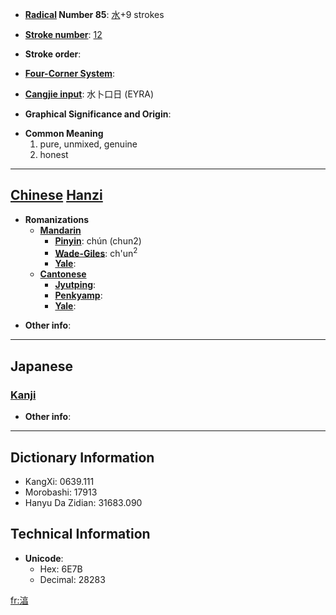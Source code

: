 * '''[[Wiktionary:Chinese radical index| Radical]] Number 85''': [[Wiktionary:Chinese radical index 水|水]]+9 strokes

* '''[[Wiktionary:Chinese total strokes index|Stroke number]]''': [[Wiktionary:Chinese total strokes index 12|12]]

* '''Stroke order''': 

* '''[[Wiktionary:Chinese four corner index|Four-Corner System]]''': 

* '''[[Wiktionary:Chinese Cangjie index|Cangjie input]]''': 水卜口日 (EYRA)

* '''Graphical Significance and Origin''': 

* '''Common Meaning'''
*#pure, unmixed, genuine
*# honest


----

== [[Chinese]] [[Hanzi]] ==

* '''Romanizations'''
** '''[[Mandarin]]'''
*** '''[[Pinyin]]''': chún (chun2)
*** '''[[Wade-Giles]]''': ch'un<sup>2</sup>
*** '''[[Yale]]''': 
** '''[[Cantonese]]'''
*** '''[[Jyutping]]''':
*** '''[[Penkyamp]]''': 
*** '''[[Yale]]''': 

* '''Other info''': 

----

==Japanese==
===[[Kanji]]===
{{kanji|on readings=[[じゅん]] (jun), [[しゅん]] (shun)|kun readings=[[あつい]] (atsui)}}

* '''Other info''':  

----

== Dictionary Information ==

* KangXi: 0639.111
* Morobashi: 17913
* Hanyu Da Zidian: 31683.090

== Technical Information ==

* '''Unicode''':
** Hex: 6E7B
** Decimal: 28283

[[fr:湻]]